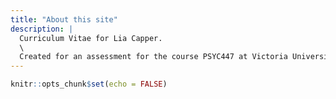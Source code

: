 ```yaml
---
title: "About this site"
description: |
  Curriculum Vitae for Lia Capper. 
  \
  Created for an assessment for the course PSYC447 at Victoria University of Wellington
---
```


```r
knitr::opts_chunk$set(echo = FALSE)
```

